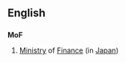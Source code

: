 ==English==
==={{initialism}}===
'''MoF'''
# [[ministry|Ministry]] of [[finance|Finance]]  (in [[Japan]])